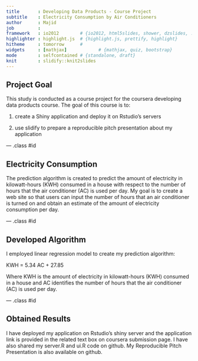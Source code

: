 ```yaml
---
title       : Developing Data Products - Course Project
subtitle    : Electricity Consumption by Air Conditioners
author      : Majid
job         : 
framework   : io2012        # {io2012, html5slides, shower, dzslides, ...}
highlighter : highlight.js  # {highlight.js, prettify, highlight}
hitheme     : tomorrow      # 
widgets     : [mathjax]            # {mathjax, quiz, bootstrap}
mode        : selfcontained # {standalone, draft}
knit        : slidify::knit2slides
---
```


## Project Goal

This study is conducted as a course project for the coursera developing data products course. The goal of this course is to:

1) create a Shiny application and deploy it on Rstudio's servers

2) use slidify to prepare a reproducible pitch presentation about my application

--- .class #id

## Electricity Consumption

The prediction algorithm is created to predict the amount of electricity in kilowatt-hours (KWH) consumed in a house with respect to the number of hours that the air conditioner (AC) is used per day. My goal is to create a web site so that users can input the number of hours that an air conditioner is turned on and obtain an estimate of the amount of electricity consumption per day.

--- .class #id

## Developed Algorithm

I employed linear regression model to create my prediction algorithm:

KWH = 5.34 AC + 27.85

Where KWH is the amount of electricity in kilowatt-hours (KWH) consumed in a house and AC identifies the number of hours that the air conditioner (AC) is used per day.

--- .class #id

## Obtained Results

I have deployed my application on Rstudio's shiny server and the application link is provided in the related text box on coursera submission page. I have also shared my server.R and ui.R code on github. My Reproducible Pitch Presentation is also available on github.
